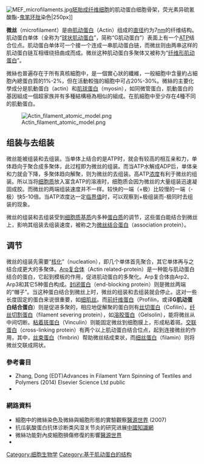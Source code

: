[[Image:MEF_microfilaments.jpg|thumb]][[胚胎|胚胎]][[成纤维细胞|成纤维细胞]]的肌动蛋白细胞骨架，荧光素异硫氰酸酯-[[鬼笔环肽|鬼笔环肽]]染色|250px]]

'''微丝'''（microfilament）是由[[肌动蛋白|肌动蛋白]]（Actin）组成的[[直径|直径]]约为7[[纳米|nm]]的纤维结构。肌动蛋白单体（全称为“[[球状肌动蛋白|球状肌动蛋白]]”，简称“G肌动蛋白”）表面上有一个[[三磷酸腺苷|ATP]]结合位点。肌动蛋白单体可一个接一个连成一串肌动蛋白链，而微丝则由两串这样的肌动蛋白链互相缠绕扭曲成而成。微丝这种肌动蛋白多聚体又被称为“[[纤维形肌动蛋白|纤维形肌动蛋白]]”。

微絲也普遍存在于所有真核細胞中，是一個實心狀的纖維，一般細胞中含量約占細胞內總蛋白質的1%-2%，但在活動較強的細胞中可占20%-30%。微絲的主要化學成分是肌動蛋白（actin）和[[肌球蛋白|肌球蛋白]]（myosin），如同微管蛋白，肌動蛋白的基因組成一個超家族并有多種結構極為相似的組成。在肌細胞中至少存在4種不同的肌動蛋白。

[[File:Actin_filament_atomic_model.png|thumb]]

==组装与去组装==
微丝能被组装和去组装。当单体上结合的是ATP时，就会有较高的相互亲和力，单体趋向于聚合成多聚体，此过程即为微丝的组装。而当ATP水解成ADP后，单体亲和力就会下降，多聚体趋向解聚，则为微丝的去组装。高ATP[[浓度|浓度]]有利于微丝的组装。所以当将[[细胞质|细胞质]]放入富含ATP的溶液时，细胞质会因为微丝的大量组装迅速凝固成胶。而微丝的两端组装速度并不一样。较快的一端（+极）比较慢的一端（-极）快5-10倍。当ATP浓度达一定[[临界值|临界值]]时，可以观察到+极组装而-极同时去组装的现象。

微丝的组装和去组装受到[[细胞质基质|细胞质基质]]内多种[[蛋白质|蛋白质]]的调节，这些蛋白能结合到微丝上，影响其组装去组装速度，被称之为[[微丝结合蛋白|微丝结合蛋白]]（association protein）。

==调节==
微丝的组装先需要“[[核化|核化]]”（nucleation），即几个单体首先聚合，其它单体再与之结合成更大的多聚体。[[Arp复合体|Arp复合体]]（Actin related-protein）是一种能与肌动蛋白结合的蛋白，它起到模板的作用，促进肌动蛋白的多聚化。Arp复合体由Arp2、Arp3和其它5种蛋白构成。[[封闭蛋白|封闭蛋白]]（end-blocking protein）则是微丝两端的“帽子”。当这种蛋白结合到微丝上时，微丝的组装和去组装就会停止。这对一些长度固定的蛋白来说很重要，如[[细肌丝|细肌丝]]。而[[前纤维蛋白|前纤维蛋白]]（Profilin，或译'''G肌动蛋白结合蛋白'''）则是促进多聚的，相应地促解聚的蛋白则有[[丝切蛋白|丝切蛋白]]（Cofilin）。[[纤丝切割蛋白|纤丝切割蛋白]]（filament severing protein），如[[溶胶蛋白|溶胶蛋白]]（Gelsolin），能将微丝从中间切断。[[粘着斑蛋白|粘着斑蛋白]]（Vinculin）则能固定微丝到细胞膜上，形成粘着斑。[[交联蛋白|交联蛋白]]（cross-linking protein）有两个以上肌动蛋白结合位点，起到连接微丝的作用，其中，[[丝束蛋白|丝束蛋白]]（fimbrin）帮助微丝结成束状，而[[细丝蛋白|细丝蛋白]]（filamin）则将微丝交联成网状。


=== 參考書目 ===
* Zhang, Dong (EDT)Advances in Filament Yarn Spinning of Textiles and Polymers (2014) Elsevier Science Ltd public
*

=== 網路資料 ===

* 細胞中的微絲染色及微絲與細胞形態的實驗觀察[https://web.archive.org/web/20160304102137/http://big5.39kf.com/yyjj/biotechnology/experimental/cytology/2007-09-25-411661.shtml 醫源世界] (2007)
* 抗瓜氨酸蛋白抗体诊断类风湿关节炎的研究进展[http://mall.cnki.net/magazine/article/FSBG201405026.htm 中國知識網] {{Wayback|url=http://mall.cnki.net/magazine/article/FSBG201405026.htm |date=20210803162205 }}
* 微絲功能對內皮細胞損傷修復的影響[https://web.archive.org/web/20160505031705/http://big5.39kf.com/cooperate/qk/xdpf/0403/2005-11-08-115541.shtml 醫源世界]
*


{{细胞结构}}

[[Category:细胞生物学|Category:细胞生物学]]
[[Category:基于肌动蛋白的结构|Category:基于肌动蛋白的结构]]